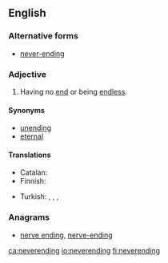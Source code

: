 ==English==

===Alternative forms===
* [[never-ending]]

===Adjective===
{{en-adj|-}}

# Having no [[end]] or being [[endless]].

====Synonyms====
* [[unending]]
* [[eternal]]

====Translations====
{{trans-top|having no end}}
* Catalan: {{t|ca|interminable}}
* Finnish: {{t+|fi|loputon}}
{{trans-mid}}
* Turkish: {{t|tr|hiç bitmeyen}}, {{t|tr|sonsuz}}, {{t|tr|bitmeyen}}, {{t|tr|sonu olmayan}}
{{trans-bottom}}

===Anagrams===
* [[nerve ending#English|nerve ending]], [[nerve-ending#English|nerve-ending]]

[[ca:neverending]]
[[io:neverending]]
[[fi:neverending]]